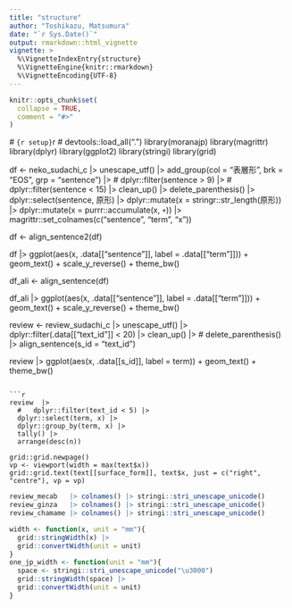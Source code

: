 ---
title: "structure"
author: "Toshikazu, Matsumura"
date: "`r Sys.Date()`"
output: rmarkdown::html_vignette
vignette: >
  %\VignetteIndexEntry{structure}
  %\VignetteEngine{knitr::rmarkdown}
  %\VignetteEncoding{UTF-8}
---


```{r, include = FALSE}
knitr::opts_chunk$set(
  collapse = TRUE,
  comment = "#>"
)
```

  # ```{r setup}
```{r, eval = FALSE}
  # devtools::load_all(".")
library(moranajp)
library(magrittr)
library(dplyr)
library(ggplot2)
library(stringi)
library(grid)

df <- 
  neko_sudachi_c |>
  unescape_utf() |>
  add_group(col = "表層形", brk = "EOS", grp = "sentence") |>
  #   dplyr::filter(sentence > 9) |>
  #   dplyr::filter(sentence < 15) |>
  clean_up() |>
  delete_parenthesis() |>
  dplyr::select(sentence, 原形) |>
  dplyr::mutate(x = stringr::str_length(原形)) |>
  dplyr::mutate(x = purrr::accumulate(x, `+`)) |>
  magrittr::set_colnames(c("sentence", "term", "x"))

df <- 
  align_sentence2(df)

df |>
  ggplot(aes(x, .data[["sentence"]], label = .data[["term"]])) +
  geom_text() +
  scale_y_reverse() +
  theme_bw()



df_ali <- 
  align_sentence(df)

df_ali |>
  ggplot(aes(x, .data[["sentence"]], label = .data[["term"]])) +
  geom_text() +
  scale_y_reverse() +
  theme_bw()

review <- 
  review_sudachi_c |>
  unescape_utf() |>
  dplyr::filter(.data[["text_id"]] < 20) |>
  clean_up() |>
  # 
  delete_parenthesis() |>
  align_sentence(s_id = "text_id")

review |>
  ggplot(aes(x, .data[[s_id]], label = term)) + 
  geom_text() + 
  theme_bw()
```

```{r, eval = FALSE}
review  |>
  #   dplyr::filter(text_id < 5) |>
  dplyr::select(term, x) |>
  dplyr::group_by(term, x) |>
  tally() |>
  arrange(desc(n))

grid::grid.newpage()
vp <- viewport(width = max(text$x))
grid::grid.text(text[[surface_form]], text$x, just = c("right", "centre"), vp = vp)

```

```{r, eval = FALSE}
review_mecab   |> colnames() |> stringi::stri_unescape_unicode()
review_ginza   |> colnames() |> stringi::stri_unescape_unicode()
review_chamame |> colnames() |> stringi::stri_unescape_unicode()
```

```{r, eval = FALSE}
width <- function(x, unit = "mm"){
  grid::stringWidth(x) |>
  grid::convertWidth(unit = unit)
}
one_jp_width <- function(unit = "mm"){
  space <- stringi::stri_unescape_unicode("\u3000") 
  grid::stringWidth(space) |>
  grid::convertWidth(unit = unit)
}
```
